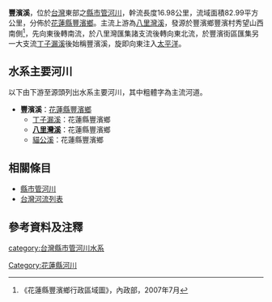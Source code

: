 {{河流|豐濱溪||16.98|－|－|82.99|秀望山|[[太平洋|太平洋]]|[[台灣|台灣]]|}}
 
'''豐濱溪'''，位於[[台灣|台灣]]東部之[[縣市管河川|縣市管河川]]，幹流長度16.98公里，流域面積82.99平方公里，分佈於[[花蓮縣|花蓮縣]][[豐濱鄉|豐濱鄉]]。主流上游為[[八里灣溪|八里灣溪]]，發源於豐濱鄉豐濱村秀望山西南側<ref>《花蓮縣豐濱鄉行政區域圖》，內政部，2007年7月</ref>，先向東後轉南流，於八里灣匯集諸支流後轉向東北流，於豐濱街區匯集另一大支流[[丁子漏溪|丁子漏溪]]後始稱豐濱溪，旋即向東注入[[太平洋|太平洋]]。

==水系主要河川==
以下由下游至源頭列出水系主要河川，其中粗體字為主流河道。
*'''豐濱溪'''：[[花蓮縣|花蓮縣]][[豐濱鄉|豐濱鄉]]
**[[丁子漏溪|丁子漏溪]]：花蓮縣豐濱鄉
**'''[[八里灣溪|八里灣溪]]'''：花蓮縣豐濱鄉
**[[貓公溪|貓公溪]]：花蓮縣豐濱鄉

==相關條目==
*[[縣市管河川|縣市管河川]]
*[[台灣河流列表|台灣河流列表]]

==參考資料及注釋==
<div class="references-small">
<references />
</div>

{{台灣河流}}

[[category:台灣縣市管河川水系|category:台灣縣市管河川水系]]
[[Category:花蓮縣河川|Category:花蓮縣河川]]